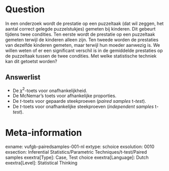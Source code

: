 Question
========
In een onderzoek wordt de prestatie op een puzzeltaak (dat wil zeggen, het aantal correct gelegde puzzelstukjes) gemeten bij kinderen. Dit gebeurt tijdens twee condities. Ten eerste wordt de prestatie op een puzzeltaak gemeten terwijl de kinderen alleen zijn. Ten tweede worden de prestaties van dezelfde kinderen gemeten, maar terwijl hun moeder aanwezig is. We willen weten of er een significant verschil is in de gemiddelde prestaties op de puzzeltaak tussen de twee condities. Met welke statistische techniek kan dit getoetst worden?

Answerlist
----------
* De $χ^2$-toets voor onafhankelijkheid.
* De McNemar’s toets voor afhankelijke proporties.
* De *t*-toets voor gepaarde steekproeven (*paired samples *t*-test*).
* De *t*-toets voor onafhankelijke steekproeven (*independent samples *t*-test*).

Meta-information
================
exname: vufgb-pairedsamples-001-nl
extype: schoice
exsolution: 0010
exsection: Inferential Statistics/Parametric Techniques/t-test/Paired samples
exextra[Type]: Case, Test choice
exextra[Language]: Dutch
exextra[Level]: Statistical Thinking

